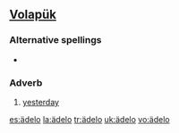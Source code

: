 ==[[Volapük]]==

===Alternative spellings===
*{{l|vo|aydelo}}

===Adverb===
{{infl|vo|adverb}}

# [[yesterday]]

[[es:ädelo]]
[[la:ädelo]]
[[tr:ädelo]]
[[uk:ädelo]]
[[vo:ädelo]]